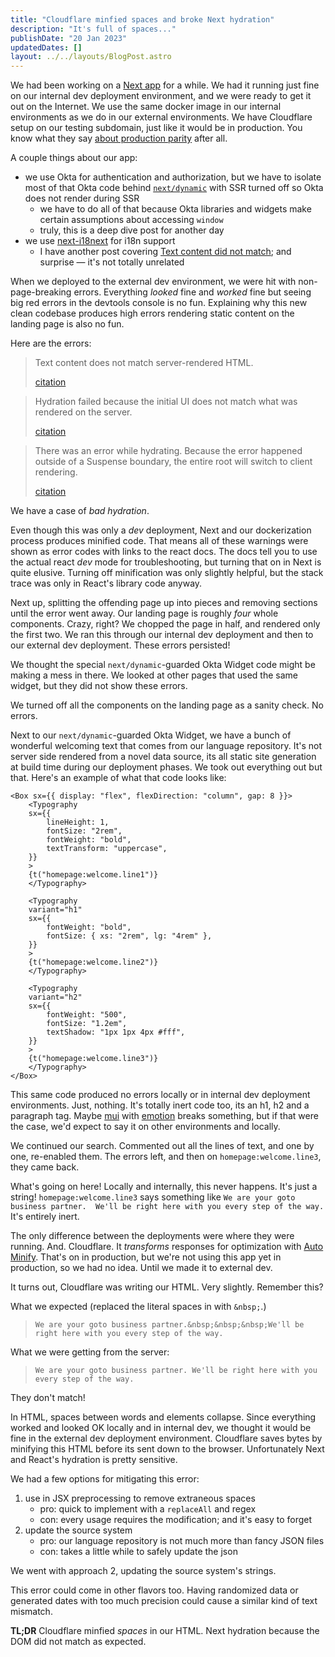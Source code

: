 ```yaml
---
title: "Cloudflare minfied spaces and broke Next hydration"
description: "It's full of spaces..."
publishDate: "20 Jan 2023"
updatedDates: []
layout: ../../layouts/BlogPost.astro
---
```


We had been working on a [Next app](https://nextjs.org/) for a while. We had it running just fine on our internal dev deployment environment, and we were ready to get it out on the Internet. We use the same docker image in our internal environments as we do in our external environments. We have Cloudflare setup on our testing subdomain, just like it would be in production. You know what they say [about production parity](https://12factor.net/dev-prod-parity) after all.

A couple things about our app:

* we use Okta for authentication and authorization, but we have to isolate most of that Okta code behind [`next/dynamic`](https://nextjs.org/docs/advanced-features/dynamic-import) with SSR turned off so Okta does not render during SSR
    * we have to do all of that because Okta libraries and widgets make certain assumptions about accessing `window`
    * truly, this is a deep dive post for another day
* we use [next-i18next](https://github.com/i18next/next-i18next) for i18n support
    * I have another post covering [Text content did not match](/posts/next-i18next-text-content-did-not-match); and surprise — it's not totally unrelated

When we deployed to the external dev environment, we were hit with non-page-breaking errors. Everything _looked_ fine and _worked_ fine but seeing big red errors in the devtools console is no fun. Explaining why this new clean codebase produces high errors rendering static content on the landing page is also no fun.

Here are the errors:

> Text content does not match server-rendered HTML.
>
> [citation](https://reactjs.org/docs/error-decoder.html/?invariant=425)

> Hydration failed because the initial UI does not match what was rendered on the server.
>
> [citation](https://reactjs.org/docs/error-decoder.html/?invariant=418)

> There was an error while hydrating. Because the error happened outside of a Suspense boundary, the entire root will switch to client rendering.
>
> [citation](https://reactjs.org/docs/error-decoder.html/?invariant=423)

We have a case of _bad hydration_.

Even though this was only a _dev_ deployment, Next and our dockerization process produces minified code. That means all of these warnings were shown as error codes with links to the react docs. The docs tell you to use the actual react _dev_ mode for troubleshooting, but turning that on in Next is quite elusive. Turning off minification was only slightly helpful, but the stack trace was only in React's library code anyway.

Next up, splitting the offending page up into pieces and removing sections until the error went away. Our landing page is roughly _four_ whole components. Crazy, right? We chopped the page in half, and rendered only the first two. We ran this through our internal dev deployment and then to our external dev deployment. These errors persisted!

We thought the special `next/dynamic`-guarded Okta Widget code might be making a mess in there. We looked at other pages that used the same widget, but they did not show these errors. 

We turned off all the components on the landing page as a sanity check. No errors.

Next to our `next/dynamic`-guarded Okta Widget, we have a bunch of wonderful welcoming text that comes from our language repository. It's not server side rendered from a novel data source, its all static site generation at build time during our deployment phases. We took out everything out but that. Here's an example of what that code looks like:

```tsx
<Box sx={{ display: "flex", flexDirection: "column", gap: 8 }}>
    <Typography
    sx={{
        lineHeight: 1,
        fontSize: "2rem",
        fontWeight: "bold",
        textTransform: "uppercase",
    }}
    >
    {t("homepage:welcome.line1")}
    </Typography>

    <Typography
    variant="h1"
    sx={{
        fontWeight: "bold",
        fontSize: { xs: "2rem", lg: "4rem" },
    }}
    >
    {t("homepage:welcome.line2")}
    </Typography>

    <Typography
    variant="h2"
    sx={{
        fontWeight: "500",
        fontSize: "1.2em",
        textShadow: "1px 1px 4px #fff",
    }}
    >
    {t("homepage:welcome.line3")}
    </Typography>
</Box>
```

This same code produced no errors locally or in internal dev deployment environments. Just, nothing. It's totally inert code too, its an h1, h2 and a paragraph tag. Maybe [mui](https://mui.com/) with [emotion](https://emotion.sh/docs/introduction) breaks something, but if that were the case, we'd expect to say it on other environments and locally.

We continued our search. Commented out all the lines of text, and one by one, re-enabled them. The errors left, and then on `homepage:welcome.line3`, they came back.

What's going on here! Locally and internally, this never happens. It's just a string! `homepage:welcome.line3` says something like `We are your goto business partner.  We'll be right here with you every step of the way.` It's entirely inert.

The only difference between the deployments were where they were running. And. Cloudflare. It _transforms_ responses for optimization with [Auto Minify](https://support.cloudflare.com/hc/en-us/articles/200168196-Using-Cloudflare-Auto-Minify). That's on in production, but we're not using this app yet in production, so we had no idea. Until we made it to external dev.

It turns out, Cloudflare was writing our HTML. Very slightly. Remember this?

What we expected (replaced the literal spaces in with `&nbsp;`.)

> `We are your goto business partner.&nbsp;&nbsp;&nbsp;We'll be right here with you every step of the way.`

What we were getting from the server:

> `We are your goto business partner. We'll be right here with you every step of the way.`

They don't match!

In HTML, spaces between words and elements collapse. Since everything worked and looked OK locally and in internal dev, we thought it would be fine in the external dev deployment environment. Cloudflare saves bytes by minifying this HTML before its sent down to the browser. Unfortunately Next and React's hydration is pretty sensitive.

We had a few options for mitigating this error:

1. use in JSX preprocessing to remove extraneous spaces
    * pro: quick to implement with a `replaceAll` and regex
    * con: every usage requires the modification; and it's easy to forget
2. update the source system
    * pro: our language repository is not much more than fancy JSON files
    * con: takes a little while to safely update the json 
    
We went with approach 2, updating the source system's strings.

This error could come in other flavors too. Having randomized data or generated dates with too much precision could cause a similar kind of text mismatch.

**TL;DR** Cloudflare minfied _spaces_ in our HTML. Next hydration because the DOM did not match as expected.